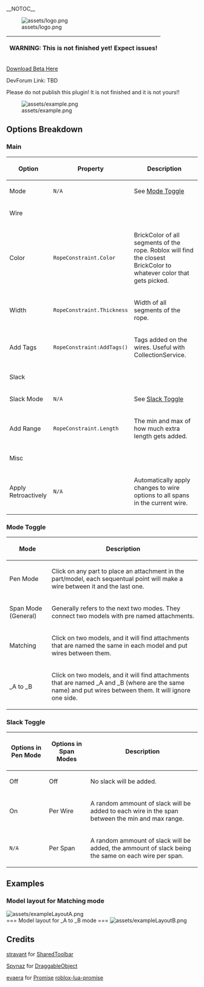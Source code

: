 __NOTOC__

[[File:assets/logo.png]]

{|
! scope="row" | WARNING: This is not finished yet! Expect issues!
|}

[[https://github.com/rinuwaii/wirespanner/releases/latest|Download Beta Here]]

DevForum Link: TBD

Please do not publish this plugin! It is not finished and it is not yours!!

[[File:assets/example.png]]

== Options Breakdown ==
=== Main ===
{|
! Option
! Property
! Description
|-
|Mode
|<code>N/A</code>
|See [[#mode-toggle|Mode Toggle]]
|- 
! scope="row" colspan="3" | Wire
|-
|Color
|<code>RopeConstraint.Color</code>
|BrickColor of all segments of the rope. Roblox will find the closest BrickColor to whatever color that gets picked.
|-
|Width
|<code>RopeConstraint.Thickness</code>
|Width of all segments of the rope.
|-
|Add Tags
|<code>RopeConstraint:AddTags()</code>
|Tags added on the wires. Useful with CollectionService.
|-
! scope="row" colspan="3" | Slack
|-
|Slack Mode
|<code>N/A</code>
|See [[#slack-toggle|Slack Toggle]]
|-
|Add Range
|<code>RopeConstraint.Length</code>
|The min and max of how much extra length gets added.
|-
! scope="row" colspan="3" | Misc
|-
|Apply Retroactively
|<code>N/A</code>
|Automatically apply changes to wire options to all spans in the current wire.
|}

=== Mode Toggle ===
{|
! Mode
! Description
|-
|Pen Mode
|Click on any part to place an attachment in the part/model, each sequentual point will make a wire between it and the last one.
|-
|Span Mode (General)
|Generally refers to the next two modes. They connect two models with pre named attachments.
|-
|Matching
|Click on two models, and it will find attachments that are named the same in each model and put wires between them.
|-
|_A to _B
|Click on two models, and it will find attachments that are named <name>_A and <name>_B (where <name> are the same name) and put wires between them. It will ignore one side.
|}

=== Slack Toggle ===
{|
! Options in Pen Mode
! Options in Span Modes
! Description 
|-
|Off
|Off
|No slack will be added.
|-
|On
|Per Wire
|A random ammount of slack will be added to each wire in the span between the min and max range. 
|-
|<code>N/A</code>
|Per Span
|A random ammount of slack will be added, the ammount of slack being the same on each wire per span. 
|}

== Examples ==
=== Model layout for Matching mode ===
[[File:assets/exampleLayoutA.png]]
<br clear="left"/>
=== Model layout for _A to _B mode ===
[[File:assets/exampleLayoutB.png]]
<br clear="left"/>

== Credits ==
[[https://github.com/stravant|stravant]] for [[/src/req/SharedToolbar.module.lua|SharedToolbar]]

[[https://devforum.roblox.com/u/spynaz|Spynaz]] for [[/src/req/DraggableObject.module.lua|DraggableObject]]

[[https://github.com/evaera|evaera]] for [[/src/req/Promise.module.lua|Promise]] [[https://github.com/evaera/roblox-lua-promise|roblox-lua-promise]]
